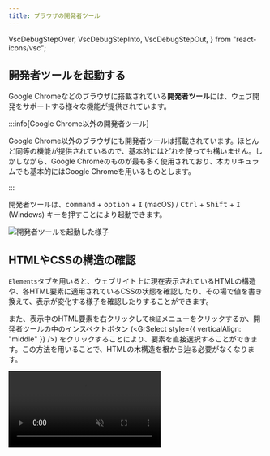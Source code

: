 ```yaml
---
title: ブラウザの開発者ツール
---
```


  VscDebugStepOver,
  VscDebugStepInto,
  VscDebugStepOut,
} from "react-icons/vsc";

## 開発者ツールを起動する

Google Chromeなどのブラウザに搭載されている**開発者ツール**には、ウェブ開発をサポートする様々な機能が提供されています。

:::info[Google Chrome以外の開発者ツール]

Google Chrome以外のブラウザにも開発者ツールは搭載されています。ほとんど同等の機能が提供されているので、基本的にはどれを使っても構いません。しかしながら、Google Chromeのものが最も多く使用されており、本カリキュラムでも基本的にはGoogle Chromeを用いるものとします。

:::

開発者ツールは、<kbd>command</kbd> + <kbd>option</kbd> + <kbd>I</kbd> (macOS) / <kbd>Ctrl</kbd> + <kbd>Shift</kbd> + <kbd>I</kbd> (Windows) キーを押すことにより起動できます。

![開発者ツールを起動した様子](open-inspector.png)

## HTMLやCSSの構造の確認

`Elements`タブを用いると、ウェブサイト上に現在表示されているHTMLの構造や、各HTML要素に適用されているCSSの状態を確認したり、その場で値を書き換えて、表示が変化する様子を確認したりすることができます。

また、表示中のHTML要素を右クリックして`検証`メニューをクリックするか、開発者ツールの中のインスペクトボタン (<GrSelect style={{ verticalAlign: "middle" }} />) をクリックすることにより、要素を直接選択することができます。この方法を用いることで、HTMLの木構造を根から辿る必要がなくなります。

<video src={inspectElementsVideo} muted controls />

### 確認問題

あなたのお気に入りのニュースサイトの記事をひとつ選び、その中に現れる人物名を、`Elements`タブの機能を用いて自分の名前に変えてみましょう。悪用厳禁です！

## デバッガ

**デバッガ** は、プログラムのバグを探し、解決するために役立つソフトウェアです。ブラウザの開発者ツールには、通常JavaScriptのデバッガが搭載されています。

:::info

デバッガを使うために知っておくべきことは以下の4つです。

- **ブレークポイント**  
  設置した行でプログラムの実行が一時停止するもので、Google Chromeの開発者ツールではSourcesタブからファイルを開くと表示される行番号をクリックすると設置できます。

- **ステップオーバーボタン** (<VscDebugStepOver style={{ verticalAlign: "middle" }} />)  
  現在の行を実行し、次の行に進む操作です。現在止まっている行で関数が呼び出される場合は、その関数内の処理を全て実行して次の行で止まるものです。

- **ステップインボタン** (<VscDebugStepInto style={{ verticalAlign: "middle" }} />)  
  現在の行が関数呼び出しだった場合、実行が関数の中に移ります。処理の流れを1個ずつ確認できます。

- **ステップアウトボタン** (<VscDebugStepOut style={{ verticalAlign: "middle" }} />)  
  関数内で処理が止まっている場合、その関数内の残りの処理を全て実行し、関数を呼び出している行の次の行へ移動します。

:::

デバッガを用いることで、プログラムが実行される様子を細かく観測することができます。次のプログラムで試してみましょう。

```html title="index.html"
<!doctype html>
<html lang="ja">
  <head>
    <meta charset="utf-8" />
    <title>Title</title>
  </head>
  <body>
    <div id="result"></div>
    <script src="./script.js"></script>
  </body>
</html>
```

```javascript title="script.js"
function add(a, b) {
  return a + b;
}

const resultElement = document.getElementById("result");
const sum = add(3, 4);
resultElement.textContent = sum;
```

JavaScriptのデバッガは主に`Sources`タブから用います。まずはこのタブを開き、サイドパネルに表示された`script.js`を開きましょう。

![デバッガでファイルを開く](./open-file-in-debugger.png)

続いて、5行目の行番号が表示されている部分をクリックして**ブレークポイント**を設置します。この状態でブラウザを更新してみてください。

JavaScriptの実行がブレークポイントを設定した地点に差し掛かると、プログラムの実行がデバッガにより一時停止されます。

:::info

上記のプログラムにおいて、ページの読み込みの完了時にはすでにJavaScriptの実行が終わっています。このため、ブレークポイントを設置した行のプログラムは、ページを更新するまで再度実行されません。

:::

:::warning

下の画像の中の、オレンジ色の線で強調されている部分は、**これから実行されようとしている行**を表します。つまり、5行目のプログラムは、この時点ではまだ実行されていません。

:::

![ブレークポイントの設置](./set-breakpoint.png)

続いて、**ステップ オーバー**ボタンを押します。これにより、オレンジ色の線で強調された部分が6行目に移ります。

![ステップ オーバー](./step-over.png)

この状態で、`resultElement`の部分にマウスカーソルを乗せてみましょう。`resultElement`変数の中身が表示されます。変数の値がオブジェクトの場合は、その内部を見ることもできます。下にスクロールするとおなじみの`textContent`プロパティなども存在していることが分かりますね。

![オブジェクトの中身を見る](./inspect-object.png)

今度はブレークポイントを6行目に設置してみましょう。ページを更新して、次は、**ステップ イン**ボタンを押してみましょう。実行が`add`関数の中に移ります。

![ステップ イン](./step-in.png)

右側のパネルの`Call Stack` (**コール スタック**) 部分を見てみてください。ここには、現在実行されている関数が、どの順番で実行されているのかが表示されています。この場合は、`script.js`というファイルの6行目から`add`関数が呼び出されていることが分かります。

![コール スタック](./call-stack.png)

次に、**ステップ アウト**ボタンを押しましょう。このボタンにより、現在実行されている関数が最後まで実行され、実行が`add`関数の外に出て、7行目の先頭で処理が止まっているのが分かると思います。

![ステップ アウト](./step-out.png)

:::tip[`console.log`関数]

`console.log`関数は、メッセージをブラウザの開発者ツールの`Console`に出力します。`console.log`関数を使ってプログラムの実行中に値の変化を確認したり、問題が発生した時に原因を特定したりすることができます。

```javascript title="script.js"
const x = 5;
const y = 10;
const sum = x + y;
console.log("x + y は、", sum);
```

:::

### 確認問題

次のプログラムの5行目では、`add`関数は3回実行されます。どのような順番で関数が呼び出されているか、デバッガを用いて確認してみてください。

```javascript title="script.js"
function add(a, b) {
  return a + b;
}

const result = add(add(1, 2), add(3, 4));
document.write(result);
```
